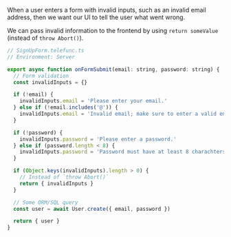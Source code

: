 When a user enters a form with invalid inputs, such as an invalid email address, then we want our UI to tell the user what went wrong.

We can pass invalid information to the frontend by using `return someValue` (instead of `throw Abort()`).

```js
// SignUpForm.telefunc.ts
// Environment: Server

export async function onFormSubmit(email: string, password: string) {
  // Form validation
  const invalidInputs = {}

  if (!email) {
    invalidInputs.email = 'Please enter your email.'
  } else if (!email.includes('@')) {
    invalidInputs.email = 'Invalid email; make sure to enter a valid email.'
  }

  if (!password) {
    invalidInputs.password = 'Please enter a password.'
  } else if (password.length < 8) {
    invalidInputs.password = 'Password must have at least 8 charachters.'
  }

  if (Object.keys(invalidInputs).length > 0) {
    // Instead of `throw Abort()`
    return { invalidInputs }
  }

  // Some ORM/SQL query
  const user = await User.create({ email, password })

  return { user }
}
```
